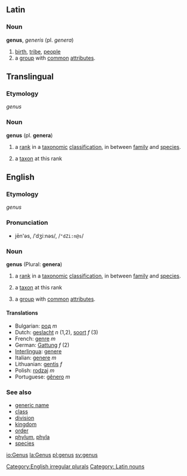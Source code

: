 {{wikipedia}}
==Latin==
=== Noun ===
'''genus''', ''generis'' (pl. ''genera'')
# [[birth]], [[tribe]], [[people]]
# a [[group]] with [[common]] [[attribute]]s.

==Translingual==
===Etymology===
{{L.}} ''genus''
=== Noun ===
'''genus''' (pl. '''genera''')
#{{botany}} a [[rank]] in a [[taxonomic]] [[classification]], in between [[family]] and [[species]].
#{{botany}} a [[taxon]] at this rank

==English==
===Etymology===
{{L.}} ''genus''
===Pronunciation===
*jēn'əs, /ˈdʒiːnəs/, /<tt>"dZi:n@s</tt>/

=== Noun ===
'''genus''' (Plural: '''genera''')
#{{taxonomy}} a [[rank]] in a [[taxonomic]] [[classification]], in between [[family]] and [[species]].
#{{taxonomy}} a [[taxon]] at this rank
#a [[group]] with [[common]] [[attribute]]s.

==== Translations ====
*Bulgarian: [[род]] ''m''
*Dutch: [[geslacht]] ''n'' (1,2), [[soort]] ''f'' (3)
*French: [[genre]] ''m''
*German: [[Gattung]] ''f'' (2)
*[[Interlingua]]: [[genere]]
*Italian: [[genere]] ''m''
*Lithuanian: [[gentis]] ''f''
*Polish: [[rodzaj]] ''m''
*Portuguese: [[gênero]] ''m''

===See also===
*[[generic name]]
*[[class]]
*[[division]]
*[[kingdom]]
*[[order]]
*[[phylum]], [[phyla]]
*[[species]]

[[Category:English irregular plurals]]
[[Category: Latin nouns]]

[[io:Genus]]
[[la:Genus]]
[[pl:genus]]
[[sv:genus]]